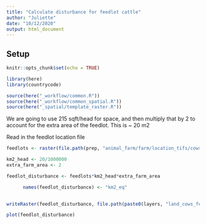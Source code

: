 ```yaml
---
title: "Calculate disturbance for feedlot cattle"
author: "Juliette"
date: "10/12/2020"
output: html_document
---
```


## Setup
```r
knitr::opts_chunk$set(echo = TRUE)

library(here)
library(countrycode)

source(here("_workflow/common.R"))
source(here("_workflow/common_spatial.R"))
source(here("_spatial/template_raster.R"))


```

We are going to use 215 sqft/head for space, and then multiply that by 2 to account for the extra area of the feedlot. This is ~ 20 m2

Read in the feedlot location file

```r
feedlots <- raster(file.path(prep, "animal_farm/farm/location_tifs/cows_feedlot_meat.tif"))

km2_head <- 20/1000000
extra_farm_area <- 2

feedlot_disturbance <- feedlots*km2_head*extra_farm_area

      names(feedlot_disturbance) <- "km2_eq"

     
writeRaster(feedlot_disturbance, file.path(paste0(layers, "land_cows_feedlot_meat_disturbance.tif", sep = "")), format = "GTiff", overwrite = TRUE ) 

plot(feedlot_disturbance)

```

